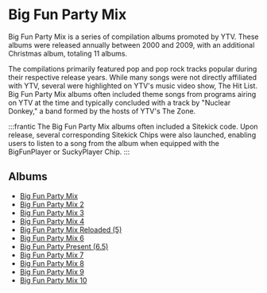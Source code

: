 # Big Fun Party Mix

Big Fun Party Mix is a series of compilation albums promoted by YTV.  These albums were released annually between 2000 and 2009, with an additional Christmas album, totaling 11 albums.

The compilations primarily featured pop and pop rock tracks popular during their respective release years.  While many songs were not directly affiliated with YTV, several were highlighted on YTV's music video show, The Hit List.  Big Fun Party Mix albums often included theme songs from programs airing on YTV at the time and typically concluded with a track by "Nuclear Donkey," a band formed by the hosts of YTV's The Zone.

:::frantic
The Big Fun Party Mix albums often included a Sitekick code. Upon release, several corresponding Sitekick Chips were also launched, enabling users to listen to a song from the album when equipped with the BigFunPlayer or SuckyPlayer Chip.
:::

## Albums
- [Big Fun Party Mix](/docs/YTV/BFPM/BFPM1)
- [Big Fun Party Mix 2](/docs/YTV/BFPM/BFPM2)
- [Big Fun Party Mix 3](/docs/YTV/BFPM/BFPM3)
- [Big Fun Party Mix 4](/docs/YTV/BFPM/BFPM4)
- [Big Fun Party Mix Reloaded (5)](/docs/YTV/BFPM/BFPM5)
- [Big Fun Party Mix 6](/docs/YTV/BFPM/BFPM6)
- [Big Fun Party Present (6.5)](/docs/YTV/BFPM/BFPM6.5)
- [Big Fun Party Mix 7](/docs/YTV/BFPM/BFPM7)
- [Big Fun Party Mix 8](/docs/YTV/BFPM/BFPM8)
- [Big Fun Party Mix 9](/docs/YTV/BFPM/BFPM9)
- [Big Fun Party Mix 10](/docs/YTV/BFPM/BFPM10)
